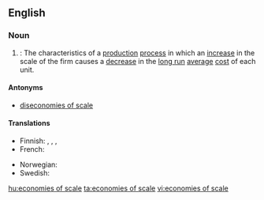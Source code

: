 ==English==

===Noun===
{{wikipedia}}
{{en-plural noun|sg=[[economies]] of [[scale]]}}

# {{context|economics|plurale tantum}}: The characteristics of a [[production]] [[process]] in which an [[increase]] in the scale of the firm causes a [[decrease]] in the [[long run]] [[average]] [[cost]] of each unit.

====Antonyms====
* [[diseconomies of scale]]

====Translations====
{{trans-top|the characteristics of a production process}}
* Finnish: {{t-|fi|mittakaavaedut}}, {{t-|fi|suurtuotannon edut}}, {{t-|fi|suuruuden ekonomia}},{{t-|fi|skaalaetu}}
* French: {{t-|fr|économies d'échelle|f-p}}
{{trans-mid}}
* Norwegian: {{t+|no|stordriftsfordel|m}}
* Swedish: {{t-|sv|stordriftsfördel|c}}
{{trans-bottom}}

[[hu:economies of scale]]
[[ta:economies of scale]]
[[vi:economies of scale]]